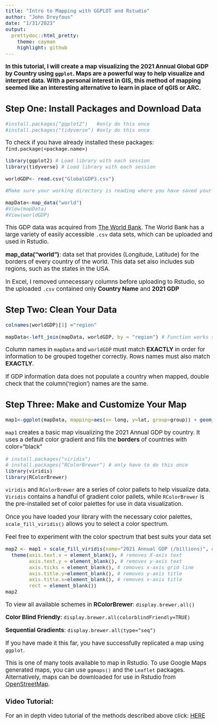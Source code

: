 ```yaml
---
title: "Intro to Mapping with GGPLOT and Rstudio"
author: "John Dreyfous"
date: "1/31/2023"
output: 
  prettydoc::html_pretty:
    theme: cayman
    highlight: github
---
```

<style type="text/css">
  body{
  font-size: 14pt;
}
</style>

**In this tutorial, I will create a map visualizing the 2021 Annual Global GDP by Country  using `ggplot`. Maps are a powerful way to help visualize and interpret data. With a personal interest in GIS, this method of mapping seemed like an interesting alternative to learn in place of qGIS or ARC.**

## Step One: Install Packages and Download Data


```r
#install.packages("ggplot2")   #only do this once
#install.packages("tidyverse") #only do this once
```
To check if you have already installed these packages: `find.package(<package.name>)`
```r
library(ggplot2) # Load library with each session
library(tidyverse) # Load library with each session

worldGDP<- read.csv("GlobalGDP3.csv") 

#Make sure your working directory is reading where you have saved your data file, so Rstudio can locate and upload the file properly

mapData<-map_data("world")
#View(mapData) 
#View(worldGDP) 
```
This GDP data was acquired from [The World Bank](https://data.worldbank.org/indicator/NY.GDP.PCAP.CD?view=chart). The World Bank has a large variety of easily accessible `.csv` data sets, which can be uploaded and used in Rstudio.  
  
  
**map_data("world")**: data set that provides (Longitude, Latitude) for the borders of every country of the world. This data set also includes sub regions, such as the states in the USA.  
  
 
In Excel, I removed unnecessary columns before uploading to Rstudio, so the uploaded `.csv` contained only **Country Name** and **2021 GDP**

## Step Two: Clean Your Data


```r
colnames(worldGDP)[1] ="region" 

mapData<-left_join(mapData, worldGDP, by = "region") # Function works similarly to group_by and joins GDP into mapData by 'region' (ie. country name)
```

Column names in `mapData` and `worldGDP` must match **EXACTLY** in order for information to be grouped together correctly. Rows names must also match **EXACTLY**.

If GDP information data does not populate a country when mapped, double check that the column('region') names are the same.  
  
  
## Step Three: Make and Customize Your Map
```r
map1<-ggplot(mapData, mapping=aes(x= long, y=lat, group=group)) + geom_polygon(aes(fill= GDP), color="black") 
```

`map1` creates a basic map visualizing the 2021 Annual GDP by country. It uses a default color gradient and fills the **borders** of countries with color="black"  

```r
# install.packages("viridis") 
# install.packages("RColorBrewer") # only have to do this once
library(viridis)
library(RColorBrewer)
```
 `viridis` and `RColorBrewer` are a series of color pallets to help visualize data. `Viridis` contains a handful of gradient color pallets, while `RColorBrewer` is the pre-installed set of color palettes for use in data visualization.  
   
 Once you have loaded your library with the necessary color palettes, `scale_fill_viridis()` allows you to select a color spectrum.  
 
 
Feel free to experiment with the color spectrum that best suits your data set


```r
map2 <- map1 + scale_fill_viridis(name="2021 Annual GDP (/billions)", option="turbo")+
  theme(axis.text.x = element_blank(), # removes X-axis text
        axis.text.y = element_blank(), # removes y-axis text
        axis.ticks = element_blank(), # removes x-axis grid line
        axis.title.y=element_blank(), # removes y-axis title
        axis.title.x=element_blank(), # removes x-axis title
        rect = element_blank())
map2 
```



To view all available schemes in **RColorBrewer**: `display.brewer.all()`  

**Color Blind Friendly**: `display.brewer.all(colorblindFriendly=TRUE)`  

**Sequential Gradients**: `display.brewer.all(type="seq")`  

If you have made it this far, you have successfully replicated a map using `ggplot`.

This is one of many tools available to map in Rstudio. To use Google Maps generated maps, you can use `ggmaps()` and the `Leaflet` packages. Alternatively, maps can be downloaded for use in Rstudio from [OpenStreetMap](https://www.openstreetmap.org/#map=4/38.01/-95.84).  

### Video Tutorial:
For an in depth video tutorial of the methods described above click: [HERE](https://lvash.github.io/BIOL1007A/Final-Assignment-Guidelines.html)  
  
    
    
